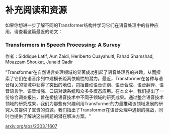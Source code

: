 # 补充阅读和资源

如果你想进一步了解不同的Transformer结构并学习它们在语音处理中的各种应用，请查看这篇最近的论文：

### Transformers in Speech Processing: A Survey 

作者：Siddique Latif, Aun Zaidi, Heriberto Cuayahuitl, Fahad Shamshad, Moazzam Shoukat, Junaid Qadir

"Transformer在自然语言处理领域的显著成功引起了语音处理界的兴趣，从而探索了它们在语音序列中建模长距离依赖性的潜力。最近，Transformer在各种与语音相关的领域中获得了突出的地位，包括自动语音识别、语音合成、语音翻译、语音语言学、语音增强、口语对话系统和众多多模态应用。在本文中，我们提出了一份综合调查报告，旨在桥接语音技术中不同子领域的研究成果。通过整合语音技术领域的研究成果，我们为那些有兴趣利用Transformer的力量推动该领域发展的研究人员提供了宝贵的资源。我们指出了Transformer在语音处理中遇到的挑战，同时也提供了解决这些问题的潜在解决方案。"

[arxiv.org/abs/2303.11607](https://arxiv.org/abs/2303.11607)
